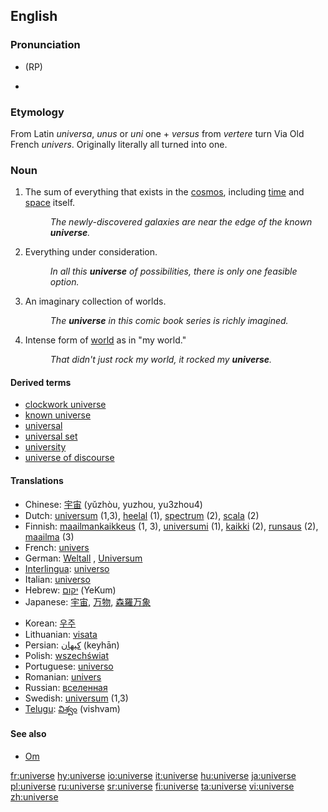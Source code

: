 ==English==

===Pronunciation===
*{{IPA|/ˈjuːnɪˌvɜːs/}} (RP)
*{{IPA|/ˈjunəˌvɝs/ ([[w:General American|GA]])}}

===Etymology===
From Latin ''universa'', ''unus'' or ''uni'' one + ''versus'' from ''vertere'' turn
Via Old French ''univers''.  Originally literally all turned into one.

===Noun===
{{en-noun}}

# The sum of everything that exists in the [[cosmos]], including [[time]] and [[space]] itself.
#: ''The newly-discovered galaxies are near the edge of the known '''universe'''.''
# Everything under consideration.
#: ''In all this '''universe''' of possibilities, there is only one feasible option.''
# An imaginary collection of worlds.
#: ''The '''universe''' in this comic book series is richly imagined.''
# Intense form of [[world]] as in "my world."
#: ''That didn't just rock my world, it rocked my '''universe'''.''

====Derived terms====
*[[clockwork universe]]
*[[known universe]]
*[[universal]]
*[[universal set]]
*[[university]]
*[[universe of discourse]]

====Translations====
{{rfc-trans}}
{{top}}
*Chinese: [[宇宙]] (yǔzhòu, yuzhou, yu3zhou4)
*Dutch: [[universum]] {{n}} (1,3), [[heelal]] {{n}} (1), [[spectrum]] {{n}} (2), [[scala]] {{n}} (2)
*Finnish: [[maailmankaikkeus]] (1, 3), [[universumi]] (1), [[kaikki]] (2), [[runsaus]] (2), [[maailma]] (3)
*French: [[univers]] {{m}}
*German: [[Weltall]] {{n}}, [[Universum]] {{n}}
*[[Interlingua]]: [[universo#Interlingua|universo]]
*Italian: [[universo#Italian|universo]] {{m}}
*Hebrew: [[יקום]] (YeKum)
*Japanese: [[宇宙]], [[万物]], [[森羅万象]]
{{mid}}
*Korean: [[우주]]
*Lithuanian: [[visata]] {{f}}
*Persian: [[كیهان]] (keyhān)
*Polish: [[wszechświat]] {{m}}
*Portuguese: [[universo#Portuguese|universo]] {{m}}
*Romanian: [[univers]] {{n}}
*Russian: [[вселенная]] {{f}}
*Swedish: [[universum]] {{n}} (1,3)
*[[Telugu]]: [[విశ్వం]] (vishvam)
{{bottom}}

====See also====
*[[Om]]

[[fr:universe]]
[[hy:universe]]
[[io:universe]]
[[it:universe]]
[[hu:universe]]
[[ja:universe]]
[[pl:universe]]
[[ru:universe]]
[[sr:universe]]
[[fi:universe]]
[[ta:universe]]
[[vi:universe]]
[[zh:universe]]